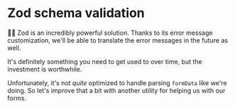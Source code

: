 # Zod schema validation

👨‍💼 Zod is an incredibly powerful solution. Thanks to its error message
customization, we'll be able to translate the error messages in the future as
well.

It's definitely something you need to get used to over time, but the investment
is worthwhile.

Unfortunately, it's not _quite_ optimized to handle parsing `formData` like
we're doing. So let's improve that a bit with another utility for helping us
with our forms.

